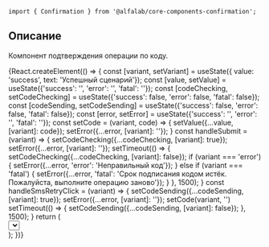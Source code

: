 

<Meta title='Компоненты|Confirmation' component={Confirmation} />

<Title>
    Confirmation ({name}@{version})
</Title>

```tsx
import { Confirmation } from '@alfalab/core-components-confirmation';
```

## Описание

Компонент подтверждения операции по коду.

<Story name='Песочница'>
    {React.createElement(() => {
        const [variant, setVariant] = useState({ value: 'success', text: 'Успешный сценарий'});
        const [value, setValue] = useState({'success': '', 'error': '', 'fatal': ''});
        const [codeChecking, setCodeChecking] = useState({'success': false, 'error': false, 'fatal': false});
        const [codeSending, setCodeSending] = useState({'success': false, 'error': false, 'fatal': false});
        const [error, setError] = useState({'success': '', 'error': '', 'fatal': ''});
        const setCode = (variant, code) => {
            setValue({...value, [variant]: code});
            setError({...error, [variant]: ''});
        }
        const handleSubmit = (variant) => {
            setCodeChecking({...codeChecking, [variant]: true});
            setError({...error, [variant]: ''});
            setTimeout(() => {
                setCodeChecking({...codeChecking, [variant]: false});
                if (variant === 'error') {
                    setError({...error, 'error': 'Неправильный код'});
                } else if (variant === 'fatal') {
                    setError({...error, 'fatal': 'Срок подписания кодом истёк. Пожалуйста, выполните операцию заново'});
                }
            }, 1500);
        }
        const handleSmsRetryClick = (variant) => {
            setCodeSending({...codeSending, [variant]: true});
            setError({...error, [variant]: ''});
            setCode(variant, '')
            setTimeout(() => {
                setCodeSending({...codeSending, [variant]: false});
            }, 1500);
        }
        return (
            <div>
                <Select
                    options={[
                        { value: 'success', text: 'Успешный сценарий'},
                        { value: 'error', text: 'Сценарий с ошибкой'},
                        { value: 'fatal', text: 'Сценарий с критичной ошибкой'}
                    ]}
                    onChange={(_, { selected }) => {
                        setVariant(selected)
                    }}
                    selected={variant}
                />
                <div style={{display: 'flex'}}>
                    {variant.value === 'success' &&
                        <div style={{display: 'flex', width: '100%', maxWidth: '375px', padding: '15px', boxSizing: 'border-box'}}>
                            <Confirmation
                                phone='+7 000 000 00 42'
                                onInputFinished={() => handleSubmit('success')}
                                onSmsRetryClick={() => handleSmsRetryClick('success')}
                                codeSending={codeSending['success']}
                                codeChecking={codeChecking['success']}
                                countdownDuration={10000}
                                code={value['success']}
                                onInputChange={(code) => setCode('success', code)}
                                alignContent={select('alignContent', ['center', 'left'], 'left')}
                                requiredCharAmount={number('requiredCharAmount', 5)}
                            />
                        </div>
                    }
                    {variant.value === 'error' &&
                        <div style={{display: 'flex', width: '100%', maxWidth: '375px', padding: '15px', boxSizing: 'border-box'}}>
                            <Confirmation
                                phone='+7 000 000 00 42'
                                onInputFinished={( ) => handleSubmit('error')}
                                onSmsRetryClick={() => handleSmsRetryClick('error')}
                                codeSending={codeSending['error']}
                                codeChecking={codeChecking['error']}
                                error={error['error']}
                                countdownDuration={10000}
                                code={value['error']}
                                onInputChange={(code) => setCode('error', code)}
                                alignContent={select('alignContent', ['center', 'left'], 'left')}
                                requiredCharAmount={number('requiredCharAmount', 5)}
                            />
                        </div>
                    }
                    {variant.value === 'fatal' &&
                        <div style={{display: 'flex', width: '100%', maxWidth: '375px', padding: '15px', boxSizing: 'border-box'}}>
                            <Confirmation
                                phone='+7 000 000 00 42'
                                onInputFinished={() => handleSubmit('fatal')}
                                onSmsRetryClick={() => handleSmsRetryClick('fatal')}
                                codeSending={codeSending['fatal']}
                                codeChecking={codeChecking['fatal']}
                                error={error['fatal']}
                                errorIsFatal={true}
                                countdownDuration={10000}
                                code={value['fatal']}
                                onInputChange={(code) => setCode('fatal', code)}
                                alignContent={select('alignContent', ['center', 'left'], 'left')}
                                requiredCharAmount={number('requiredCharAmount', 5)}
                            />
                        </div>
                    }
                </div>
            </div>
        );
    })}
</Story>

<Props of={Confirmation} />
